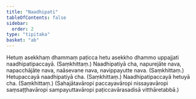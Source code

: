 ```yaml
---
title: "Naadhipati"
tableOfContents: false
sidebar:
  order: 2
type: "tipitaka"
basket: "ab"
---
```



<DynamicBreadcrumb />

<Division number="340">

<Paragraph number="711">
Hetuṃ asekkhaṃ dhammaṃ paṭicca hetu asekkho dhammo uppajjati naadhipatipaccayā. (Saṃkhittaṃ.)
</Paragraph>

</Division>
<Division number="341">

<Paragraph number="712">
Naadhipatiyā cha, napurejāte nava, napacchājāte nava, naāsevane nava, navippayutte nava. (Saṃkhittaṃ.)
</Paragraph>

<Paragraph number="713">
Hetupaccayā naadhipatiyā cha. (Saṃkhittaṃ.)
</Paragraph>

<Paragraph number="714">
Naadhipatipaccayā hetuyā cha. (Saṃkhittaṃ.)
</Paragraph>

<Paragraph number="715">
(Sahajātavāropi paccayavāropi nissayavāropi saṃsaṭṭhavāropi sampayuttavāropi paṭiccavārasadisā vitthāretabbā.)
</Paragraph>
</Division>